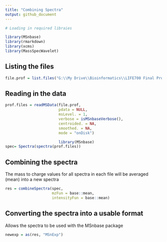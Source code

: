 ---
title: "Combining Spectra"
output: github_document
---

```{R}
# Loading in required libraies

library(MSnbase)
library(rmarkdown)
library(xcms)
library(MassSpecWavelet)

```

## Listing the files 
```{R}
file.prof = list.files("G:\\My Drive\\Bioinformatics\\LIFE700 Final Project\\XCMS\\p1", recursive = TRUE, full.names = TRUE)
```

## Reading in the data
```{R}
prof.files = readMSData(file.prof, 
                        pdata = NULL, 
                        msLevel. = 1,
                        verbose = isMSnbaseVerbose(), 
                        centroided. = NA, 
                        smoothed. = NA,
                        mode = "onDisk")

                        library(MSnbase)
spec= Spectra(spectra(prof.files))
```
## Combining the spectra 
The mass to charge values for all spectra in each file will be averaged (mean) into a new spectra 
```{R}
res = combineSpectra(spec, 
                     mzFun = base::mean, 
                     intensityFun = base::mean)
```
## Converting the spectra into a usable format
Allows the spectra to be used with the MSnbase package
```{R}
newexp = as(res, "MSnExp")
```